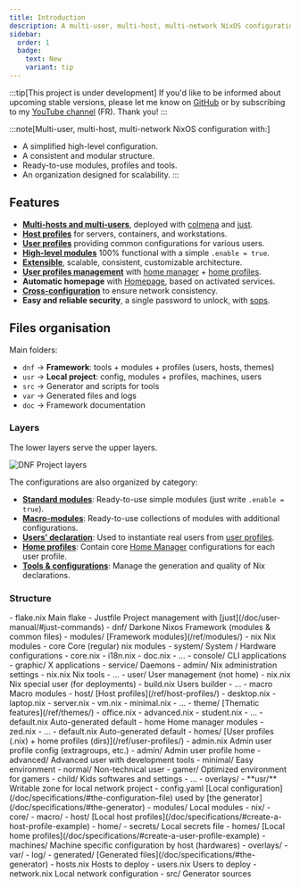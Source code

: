 ```yaml
---
title: Introduction
description: A multi-user, multi-host, multi-network NixOS configuration
sidebar:
  order: 1
  badge:
    text: New
    variant: tip
---
```



:::tip[This project is under development]
If you'd like to be informed about upcoming stable versions, please let me know on [GitHub](https://github.com/darkone-linux/darkone-nixos-framework) or by subscribing to my [YouTube channel](https://www.youtube.com/@DarkoneLinux) (FR). Thank you!
:::

:::note[Multi-user, multi-host, multi-network NixOS configuration with:]
- A simplified high-level configuration.
- A consistent and modular structure.
- Ready-to-use modules, profiles and tools.
- An organization designed for scalability.
:::

## Features

- **[Multi-hosts and multi-users](/doc/specifications/#the-generator)**, deployed with [colmena](https://github.com/zhaofengli/colmena) and [just](https://github.com/casey/just).
- **[Host profiles](/ref/host-profiles/)** for servers, containers, and workstations.
- **[User profiles](/ref/user-profiles/)** providing common configurations for various users.
- **[High-level modules](/ref/modules/)** 100% functional with a simple `.enable = true`.
- **[Extensible](#files-organisation)**, scalable, consistent, customizable architecture.
- **[User profiles management](/ref/user-profiles/)** with [home manager](https://github.com/nix-community/home-manager) + [home profiles](/ref/user-profiles/#home-profiles).
- **Automatic homepage** with [Homepage](https://github.com/gethomepage/homepage), based on activated services.
- **[Cross-configuration](/doc/specifications/#the-configuration-file)** to ensure network consistency.
- **Easy and reliable security**, a single password to unlock, with [sops](https://github.com/Mic92/sops-nix).

## Files organisation

Main folders:

- `dnf` -> **Framework**: tools + modules + profiles (users, hosts, themes)
- `usr` -> **Local project**: config, modules + profiles, machines, users
- `src` -> Generator and scripts for tools
- `var` -> Generated files and logs
- `doc` -> Framework documentation

### Layers

The lower layers serve the upper layers.

![DNF Project layers](../../../assets/layers.webp)

The configurations are also organized by category:

- **[Standard modules](/ref/modules/#standard-modules)**: Ready-to-use simple modules (just write `.enable = true`).
- **[Macro-modules](/ref/modules/#macro-modules)**: Ready-to-use collections of modules with additional configurations.
- **[Users' declaration](/doc/specifications/#users-declaration-example)**: Used to instantiate real users from [user profiles](/ref/user-profiles/).
- **[Home profiles](/doc/specifications/#create-a-user-profile-example)**: Contain core [Home Manager](https://github.com/nix-community/home-manager) configurations for each user profile.
- **[Tools & configurations](/doc/user-manual/#just-commands)**: Manage the generation and quality of Nix declarations.

### Structure

<FileTree>
- flake.nix Main flake
- Justfile Project management with [just](/doc/user-manual/#just-commands)
- dnf/ Darkone Nixos Framework (modules & common files)
  - modules/ [Framework modules](/ref/modules/)
    - nix Nix modules
      - core Core (regular) nix modules
        - system/ System / Hardware configurations
          - core.nix
          - i18n.nix
          - doc.nix
          - …
        - console/ CLI applications
        - graphic/ X applications
        - service/ Daemons
        - admin/ Nix administration settings
          - nix.nix Nix tools
          - …
        - user/ User management (not home)
          - nix.nix Nix special user (for deployments)
          - build.nix Users builder
          - …
      - macro Macro modules
        - host/ [Host profiles](/ref/host-profiles/)
          - desktop.nix
          - laptop.nix
          - server.nix
          - vm.nix
          - minimal.nix
          - …
        - theme/ [Thematic features](/ref/themes/)
          - office.nix
          - advanced.nix
          - student.nix
          - …
      - default.nix Auto-generated default
    - home Home manager modules
      - zed.nix
      - …
      - default.nix Auto-generated default
  - homes/ [User profiles (.nix) + home profiles (dirs)](/ref/user-profiles/)
    - admin.nix Admin user profile config (extragroups, etc.)
    - admin/ Admin user profile home
    - advanced/ Advanced user with development tools
    - minimal/ Easy environment
    - normal/ Non-technical user
    - gamer/ Optimized environment for gamers
    - child/ Kids softwares and settings
    - …
  - overlays/
- **usr/** Writable zone for local network project
  - config.yaml [Local configuration](/doc/specifications/#the-configuration-file) used by [the generator](/doc/specifications/#the-generator)
  - modules/ Local modules
    - nix/
      - core/
      - macro/
        - host/ [Local host profiles](/doc/specifications/#create-a-host-profile-example)
    - home/
  - secrets/ Local secrets file
  - homes/ [Local home profiles](/doc/specifications/#create-a-user-profile-example)
  - machines/ Machine specific configuration by host (hardwares)
  - overlays/
- var/
  - log/
  - generated/ [Generated files](/doc/specifications/#the-generator)
    - hosts.nix Hosts to deploy
    - users.nix Users to deploy
    - network.nix Local network configuration
- src/ Generator sources
</FileTree>
